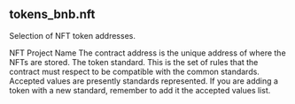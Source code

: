 ## tokens_bnb.nft 
Selection of NFT token addresses.


<ParamField path="name">
NFT Project Name
</ParamField>
<ParamField path="contract_address">
The contract address is the unique address of where the NFTs are stored.
</ParamField>
<ParamField path="standard">
The token standard. This is the set of rules that the contract must respect to be compatible with the common standards. Accepted values are presently standards represented. If you are adding a token with a new standard, remember to add it the accepted values list.

</ParamField>
